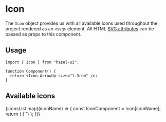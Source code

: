 

<Meta title="Foundation/Icon" component={Icon} />

# Icon

The `Icon` object provides us with all available icons used
throughout the project rendered as an `<svg>` element. All HTML
[SVG attributes][1] can be passed as props to this component.

## Usage

```tsx
import { Icon } from "hazel-ui";

function Component() {
  return <Icon.ArrowUp size="1.3rem" />;
}
```

## Available icons

<div>
  {iconsList.map((iconName) => {
    const IconComponent = Icon[iconName];
    return (
      <Card textAlign="center" width="13rem" key="iconName">
        <IconComponent size="1.3rem" />
        <Typography marginBottom="0px" color={Color.royalBlue}>
          {`<Icon.${iconName} />`}
        </Typography>
      </Card>
    );
  })}
</div>

[1]: https://developer.mozilla.org/en-US/docs/Web/SVG/Attribute
